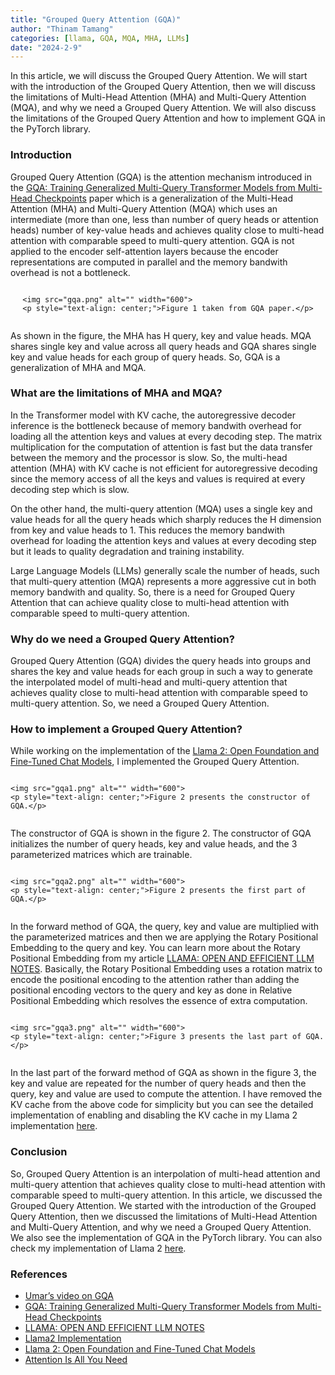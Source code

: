 ```yaml
---
title: "Grouped Query Attention (GQA)"
author: "Thinam Tamang"
categories: [llama, GQA, MQA, MHA, LLMs]
date: "2024-2-9"
---
```


In this article, we will discuss the Grouped Query Attention. We will start with the introduction of the Grouped Query Attention, then we will discuss the limitations of Multi-Head Attention (MHA) and Multi-Query Attention (MQA), and why we need a Grouped Query Attention. We will also discuss the limitations of the Grouped Query Attention and how to implement GQA in the PyTorch library.

### **Introduction**
Grouped Query Attention (GQA) is the attention mechanism introduced in the [GQA: Training Generalized Multi-Query Transformer Models from Multi-Head Checkpoints](https://arxiv.org/abs/2305.13245) paper which is a generalization of the Multi-Head Attention (MHA) and Multi-Query Attention (MQA) which uses an intermediate (more than one, less than number of query heads or attention heads) number of key-value heads and achieves quality close to multi-head attention with comparable speed to multi-query attention. GQA is not applied to the encoder self-attention layers because the encoder representations are computed in parallel and the memory bandwith overhead is not a bottleneck.  

<div style="display: flex; flex-direction: column; align-items: center;">
    <img src="gqa.png" alt="" width="600">
    <p style="text-align: center;">Figure 1 taken from GQA paper.</p>
</div>

As shown in the figure, the MHA has H query, key and value heads. MQA shares single key and value across all query heads and GQA shares single key and value heads for each group of query heads. So, GQA is a generalization of MHA and MQA.

### **What are the limitations of MHA and MQA?**
In the Transformer model with KV cache, the autoregressive decoder inference is the bottleneck because of memory bandwith overhead for loading all the attention keys and values at every decoding step. The matrix multiplication for the computation of attention is fast but the data transfer between the memory and the processor is slow. So, the multi-head attention (MHA) with KV cache is not efficient for autoregressive decoding since the memory access of all the keys and values is required at every decoding step which is slow.

On the other hand, the multi-query attention (MQA) uses a single key and value heads for all the query heads which sharply reduces the H dimension from key and value heads to 1. This reduces the memory bandwith overhead for loading the attention keys and values at every decoding step but it leads to quality degradation and training instability. 

Large Language Models (LLMs) generally scale the number of heads, such that multi-query attention (MQA) represents a more aggressive cut in both memory bandwith and quality. So, there is a need for Grouped Query Attention that can achieve quality close to multi-head attention with comparable speed to multi-query attention.

### **Why do we need a Grouped Query Attention?**
Grouped Query Attention (GQA) divides the query heads into groups and shares the key and value heads for each group in such a way to generate the interpolated model of multi-head and multi-query attention that achieves quality close to multi-head attention with comparable speed to multi-query attention. So, we need a Grouped Query Attention. 

### **How to implement a Grouped Query Attention?**  
While working on the implementation of the [Llama 2: Open Foundation and Fine-Tuned Chat Models](https://ai.meta.com/research/publications/llama-2-open-foundation-and-fine-tuned-chat-models/), I implemented the Grouped Query Attention. 

<div style="display: flex; flex-direction: column; align-items: center;">
    <img src="gqa1.png" alt="" width="600">
    <p style="text-align: center;">Figure 2 presents the constructor of GQA.</p>
</div>

The constructor of GQA is shown in the figure 2. The constructor of GQA initializes the number of query heads, key and value heads, and the 3 parameterized matrices which are trainable. 

<div style="display: flex; flex-direction: column; align-items: center;">
    <img src="gqa2.png" alt="" width="600">
    <p style="text-align: center;">Figure 2 presents the first part of GQA.</p>
</div>

In the forward method of GQA, the query, key and value are multiplied with the parameterized matrices and then we are applying the Rotary Positional Embedding to the query and key. You can learn more about the Rotary Positional Embedding from my article [LLAMA: OPEN AND EFFICIENT LLM NOTES](https://thinamxx.github.io/thinam.github.io/posts/Llama1/llama1.html). Basically, the Rotary Positional Embedding uses a rotation matrix to encode the positional encoding to the attention rather than adding the positional encoding vectors to the query and key as done in Relative Positional Embedding which resolves the essence of extra computation. 

<div style="display: flex; flex-direction: column; align-items: center;">
    <img src="gqa3.png" alt="" width="600">
    <p style="text-align: center;">Figure 3 presents the last part of GQA.</p>
</div>

In the last part of the forward method of GQA as shown in the figure 3, the key and value are repeated for the number of query heads and then the query, key and value are used to compute the attention. I have removed the KV cache from the above code for simplicity but you can see the detailed implementation of enabling and disabling the KV cache in my Llama 2 implementation [here](https://github.com/ThinamXx/Meta-llama/blob/main/llama/llama2.py#L208). 

### **Conclusion**
So, Grouped Query Attention is an interpolation of multi-head attention and multi-query attention that achieves quality close to multi-head attention with comparable speed to multi-query attention. In this article, we discussed the Grouped Query Attention. We started with the introduction of the Grouped Query Attention, then we discussed the limitations of Multi-Head Attention and Multi-Query Attention, and why we need a Grouped Query Attention. We also see the implementation of GQA in the PyTorch library. You can also check my implementation of Llama 2 [here](https://github.com/ThinamXx/Meta-llama/blob/main/llama/llama2.py).

### **References**
- [Umar's video on GQA](https://www.youtube.com/watch?v=Mn_9W1nCFLo&t=2811s)
- [GQA: Training Generalized Multi-Query Transformer Models from Multi-Head Checkpoints](https://arxiv.org/abs/2305.13245)
- [LLAMA: OPEN AND EFFICIENT LLM NOTES](https://thinamxx.github.io/thinam.github.io/posts/Llama1/llama1.html)
- [Llama2 Implementation](https://github.com/ThinamXx/Meta-llama/blob/main/llama/llama2.py)
- [Llama 2: Open Foundation and Fine-Tuned Chat Models](https://ai.meta.com/research/publications/llama-2-open-foundation-and-fine-tuned-chat-models/)
- [Attention Is All You Need](https://arxiv.org/abs/1706.03762) 